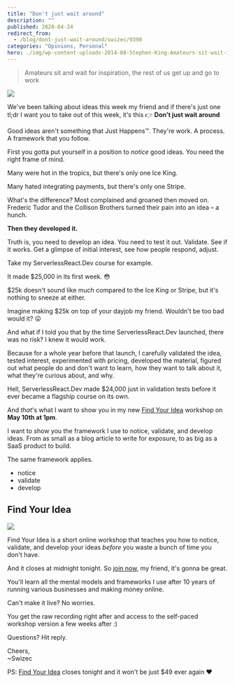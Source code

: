 ```yaml
---
title: "Don't just wait around"
description: ""
published: 2020-04-24
redirect_from:
  - /blog/dont-just-wait-around/swizec/9390
categories: "Opinions, Personal"
hero: ./img/wp-content-uploads-2014-08-Stephen-King-Amateurs-sit-wait-inspiration-rest-us-get-up-go-work.png
---
```


> Amateurs sit and wait for inspiration, the rest of us get up and go to work

![](./img/wp-content-uploads-2014-08-Stephen-King-Amateurs-sit-wait-inspiration-rest-us-get-up-go-work.png)

We've been talking about ideas this week my friend and if there's just one tl;dr I want you to take out of this week, it's this 👉 **Don't just wait around**

Good ideas aren't something that Just Happens™. They're work. A process. A framework that you follow.

First you gotta put yourself in a position to _notice_ good ideas. You need the right frame of mind.

Many were hot in the tropics, but there's only one Ice King.

Many hated integrating payments, but there's only one Stripe.

What's the difference? Most complained and groaned then moved on. Frederic Tudor and the Collison Brothers turned their pain into an idea – a hunch.

**Then they developed it.**

Truth is, you need to develop an idea. You need to test it out. Validate. See if it works. Get a glimpse of initial interest, see how people respond, adjust.

Take my ServerlessReact.Dev course for example.

It made $25,000 in its first week. 😳

$25k doesn't sound like much compared to the Ice King or Stripe, but it's nothing to sneeze at either.

Imagine making $25k on top of your dayjob my friend. Wouldn't be too bad would it? 😛

And what if I told you that by the time ServerlessReact.Dev launched, there was no risk? I knew it would work.

Because for a whole year before that launch, I carefully validated the idea, tested interest, experimented with pricing, developed the material, figured out what people do and don't want to learn, how they want to talk about it, what they're curious about, and why.

Hell, ServerlessReact.Dev made $24,000 just in validation tests before it ever became a flagship course on its own.

And _that_'s what I want to show you in my new [Find Your Idea](https://gum.co/fKfYf) workshop on **May 10th at 1pm**.

I want to show you the framework I use to notice, validate, and develop ideas. From as small as a blog article to write for exposure, to as big as a SaaS product to build.

The same framework applies.

- notice
- validate
- develop

## Find Your Idea

[![](./img/HQpmAbo.png)](https://gum.co/fKfYf)

Find Your Idea is a short online workshop that teaches you how to notice, validate, and develop your ideas _before_ you waste a bunch of time you don't have.

And it closes at midnight tonight. So [join now](https://gum.co/fKfYf), my friend, it's gonna be great.

You'll learn all the mental models and frameworks I use after 10 years of running various businesses and making money online.

Can't make it live? No worries.

You get the raw recording right after and access to the self-paced workshop version a few weeks after :)

Questions? Hit reply.

Cheers,  
~Swizec

PS: [Find Your Idea](https://gum.co/fKfYf) closes tonight and it won't be just $49 ever again ❤️
